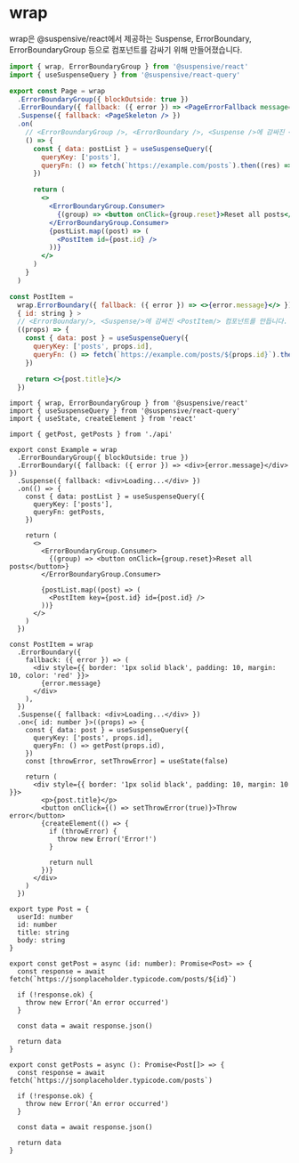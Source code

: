 
# wrap

wrap은 @suspensive/react에서 제공하는 Suspense, ErrorBoundary, ErrorBoundaryGroup 등으로 컴포넌트를 감싸기 위해 만들어졌습니다.

```jsx /wrap/
import { wrap, ErrorBoundaryGroup } from '@suspensive/react'
import { useSuspenseQuery } from '@suspensive/react-query'

export const Page = wrap
  .ErrorBoundaryGroup({ blockOutside: true })
  .ErrorBoundary({ fallback: ({ error }) => <PageErrorFallback message={error.message} /> })
  .Suspense({ fallback: <PageSkeleton /> })
  .on(
    // <ErrorBoundaryGroup />, <ErrorBoundary />, <Suspense />에 감싸진 <Page/> 컴포넌트를 만듭니다.
    () => {
      const { data: postList } = useSuspenseQuery({
        queryKey: ['posts'],
        queryFn: () => fetch(`https://example.com/posts`).then((res) => res.json()),
      })

      return (
        <>
          <ErrorBoundaryGroup.Consumer>
            {(group) => <button onClick={group.reset}>Reset all posts</button>}
          </ErrorBoundaryGroup.Consumer>
          {postList.map((post) => (
            <PostItem id={post.id} />
          ))}
        </>
      )
    }
  )

const PostItem =
  wrap.ErrorBoundary({ fallback: ({ error }) => <>{error.message}</> }).Suspense({ fallback: <PostSkeleton /> }).on <
  { id: string } >
  // <ErrorBoundary/>, <Suspense/>에 감싸진 <PostItem/> 컴포넌트를 만듭니다.
  ((props) => {
    const { data: post } = useSuspenseQuery({
      queryKey: ['posts', props.id],
      queryFn: () => fetch(`https://example.com/posts/${props.id}`).then((res) => res.json()),
    })

    return <>{post.title}</>
  })
```

<Sandpack>

```tsx Example.tsx active
import { wrap, ErrorBoundaryGroup } from '@suspensive/react'
import { useSuspenseQuery } from '@suspensive/react-query'
import { useState, createElement } from 'react'

import { getPost, getPosts } from './api'

export const Example = wrap
  .ErrorBoundaryGroup({ blockOutside: true })
  .ErrorBoundary({ fallback: ({ error }) => <div>{error.message}</div> })
  .Suspense({ fallback: <div>Loading...</div> })
  .on(() => {
    const { data: postList } = useSuspenseQuery({
      queryKey: ['posts'],
      queryFn: getPosts,
    })

    return (
      <>
        <ErrorBoundaryGroup.Consumer>
          {(group) => <button onClick={group.reset}>Reset all posts</button>}
        </ErrorBoundaryGroup.Consumer>

        {postList.map((post) => (
          <PostItem key={post.id} id={post.id} />
        ))}
      </>
    )
  })

const PostItem = wrap
  .ErrorBoundary({
    fallback: ({ error }) => (
      <div style={{ border: '1px solid black', padding: 10, margin: 10, color: 'red' }}>
        {error.message}
      </div>
    ),
  })
  .Suspense({ fallback: <div>Loading...</div> })
  .on<{ id: number }>((props) => {
    const { data: post } = useSuspenseQuery({
      queryKey: ['posts', props.id],
      queryFn: () => getPost(props.id),
    })
    const [throwError, setThrowError] = useState(false)

    return (
      <div style={{ border: '1px solid black', padding: 10, margin: 10 }}>
        <p>{post.title}</p>
        <button onClick={() => setThrowError(true)}>Throw error</button>
        {createElement(() => {
          if (throwError) {
            throw new Error('Error!')
          }

          return null
        })}
      </div>
    )
  })
```

```tsx api.ts
export type Post = {
  userId: number
  id: number
  title: string
  body: string
}

export const getPost = async (id: number): Promise<Post> => {
  const response = await fetch(`https://jsonplaceholder.typicode.com/posts/${id}`)

  if (!response.ok) {
    throw new Error('An error occurred')
  }

  const data = await response.json()

  return data
}

export const getPosts = async (): Promise<Post[]> => {
  const response = await fetch(`https://jsonplaceholder.typicode.com/posts`)

  if (!response.ok) {
    throw new Error('An error occurred')
  }

  const data = await response.json()

  return data
}
```

</Sandpack>
